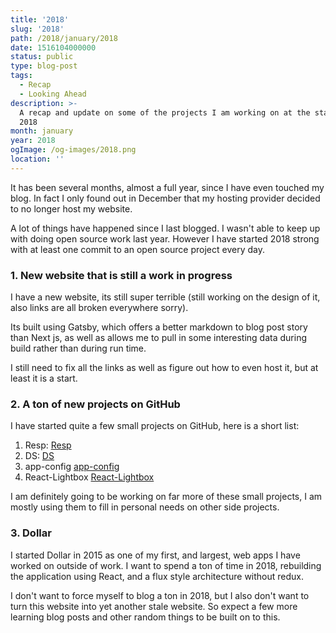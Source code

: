 ```yaml
---
title: '2018'
slug: '2018'
path: /2018/january/2018
date: 1516104000000
status: public
type: blog-post
tags:
  - Recap
  - Looking Ahead
description: >-
  A recap and update on some of the projects I am working on at the start of
  2018
month: january
year: 2018
ogImage: /og-images/2018.png
location: ''
---
```



It has been several months, almost a full year, since I have even touched my
blog. In fact I only found out in December that my hosting provider decided to
no longer host my website.

A lot of things have happened since I last blogged. I wasn't able to keep up
with doing open source work last year. However I have started 2018 strong with
at least one commit to an open source project every day.

### 1. New website that is still a work in progress

I have a new website, its still super terrible (still working on the design of
it, also links are all broken everywhere sorry).

Its built using Gatsby, which offers a better markdown to blog post story than
Next js, as well as allows me to pull in some interesting data during build
rather than during run time.

I still need to fix all the links as well as figure out how to even host it, but
at least it is a start.

### 2. A ton of new projects on GitHub

I have started quite a few small projects on GitHub, here is a short list:

1. Resp: [Resp](https://github.com/hamlim/resp)
2. DS: [DS](https://github.com/hamlim/ds)
3. app-config [app-config](https://github.com/hamlim/app-config)
4. React-Lightbox [React-Lightbox](https://github.com/hamlim/React-Lightbox)

I am definitely going to be working on far more of these small projects, I am
mostly using them to fill in personal needs on other side projects.

### 3. Dollar

I started Dollar in 2015 as one of my first, and largest, web apps I have worked
on outside of work. I want to spend a ton of time in 2018, rebuilding the
application using React, and a flux style architecture without redux.

I don't want to force myself to blog a ton in 2018, but I also don't want to
turn this website into yet another stale website. So expect a few more learning
blog posts and other random things to be built on to this.

